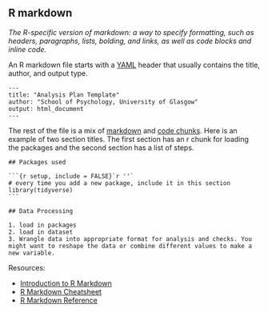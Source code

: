 ## R markdown

<dfn>The R-specific version of markdown: a way to specify formatting, such as headers, paragraphs, lists, bolding, and links, as well as code blocks and inline code.</dfn>

An R markdown file starts with a [YAML](y.html#yaml) header that usually contains the title, author, and output type. 

```
---
title: "Analysis Plan Template"
author: "School of Psychology, University of Glasgow"
output: html_document
---
```

The rest of the file is a mix of [markdown](m.html#markdown) and [code chunks](c.html#chunk). Here is an example of two section titles. The first section has an r chunk for loading the packages and the second section has a list of steps.

````
## Packages used

```{r setup, include = FALSE}`r ''`
# every time you add a new package, include it in this section
library(tidyverse)
```

## Data Processing

1. load in packages
2. load in dataset
3. Wrangle data into appropriate format for analysis and checks. You might want to reshape the data or combine different values to make a new variable. 
````

Resources:

* [Introduction to R Markdown](https://rmarkdown.rstudio.com/lesson-1.html)
* [R Markdown Cheatsheet](https://github.com/rstudio/cheatsheets/raw/main/rmarkdown-2.0.pdf)
* [R Markdown Reference](https://www.rstudio.com/wp-content/uploads/2015/03/rmarkdown-reference.pdf)